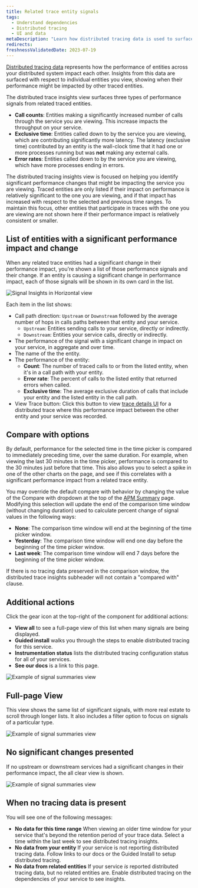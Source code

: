 ```yaml
---
title: Related trace entity signals
tags:
  - Understand dependencies
  - Distributed tracing
  - UI and data
metaDescription: "Learn how distributed tracing data is used to surface performance impacts caused by traced entities."
redirects:
freshnessValidatedDate: 2023-07-19
---
```






[Distributed tracing data](/docs/distributed-tracing/concepts/how-new-relic-distributed-tracing-works/#trace-structure) represents how the performance of entities across your distributed system impact each other.
Insights from this data are surfaced with respect to individual entities you view, showing when their performance might be impacted by other traced entities.

The distributed trace insights view surfaces three types of performance signals from related traced entities.

* **Call counts**: Entities making a significantly increased number of calls through the service you are viewing. This increase impacts the throughput on your service.
* **Exclusive time**: Entities called down to by the service you are viewing, which are contributing significantly more latency. The latency (exclusive time) contributed by an entity is the wall-clock time that it had one or more processes running but was **not** making any external calls.
* **Error rates**: Entities called down to by the service you are viewing, which have more processes ending in errors.

The distributed tracing insights view is focused on helping you identify significant performance changes that might be impacting the service you are viewing.
Traced entities are only listed if their impact on performance is relatively significant to the one you are viewing, and if that impact has increased with respect to the selected and previous time ranges.
To maintain this focus, other entities that participate in traces with the one you are viewing are not shown here if their performance impact is relatively consistent or smaller.

## List of entities with a significant performance impact and change

When any related trace entities had a significant change in their performance impact, you're shown a list of those performance signals and their change.
If an entity is causing a significant change in performance impact, each of those signals will be shown in its own card in the list.

<img
  title="Signal Insights in Horizontal view"
  alt="Signal Insights in Horizontal view"
  src={signalInsightHorizontalView}
/>

Each item in the list shows:
* Call path direction: `Upstream` or `Downstream` followed by the average number of hops in calls paths between that entity and your service.
    * `Upstream`: Entities sending calls to your service, directly or indirectly.
    * `Downstream`: Entities your service calls, directly or indirectly.
* The performance of the signal with a significant change in impact on your service, in aggregate and over time.
* The name of the the entity.
* The performance of the entity:
    * **Count**: The number of traced calls to or from the listed entity, when it's in a call path with your entity.
    * **Error rate**: The percent of calls to the listed entity that returned errors when called.
    * **Exclusive time**: The average exclusive duration of calls that include your entity and the listed entity in the call path.
* View Trace button: Click this button to view [trace details UI](/docs/distributed-tracing/ui-data/trace-details/) for a distributed trace where this performance impact between the other entity and your service was recorded.

## Compare with options
By default, performance for the selected time in the time picker is compared to immediately preceding time, over the same duration. For example, when viewing the last 30 minutes in the time picker, performance is compared to the 30 minutes just before that time. This also allows you to select a spike in one of the other charts on the page, and see if this correlates with a significant performance impact from a related trace entity.

You may override the default compare with behavior by changing the value of the Compare with dropdown at the top of the [APM Summary](/docs/apm/agents/manage-apm-agents/agent-data/triage-run-diagnostics/) page. Modifying this selection will update the end of the comparison time window (without changing duration) used to calculate percent change of signal values in the following ways:
* **None**: The comparison time window will end at the beginning of the time picker window.
* **Yesterday**: The comparison time window will end one day before the beginning of the time picker window.
* **Last week**: The comparison time window will end 7 days before the beginning of the time picker window.

If there is no tracing data preserved in the comparison window, the distributed trace insights subheader will not contain a "compared with" clause.

## Additional actions

Click the gear icon at the top-right of the component for additional actions:
* **View all** to see a full-page view of this list when many signals are being displayed.
* **Guided install** walks you through the steps to enable distributed tracing for this service.
* **Instrumentation status** lists the distributed tracing configuration status for all of your services.
* **See our docs** is a link to this page.

<img
  title="Signal summaries example"
  alt="Example of signal summaries view"
  src={signalInsightsWithControls}
/>

## Full-page View
This view shows the same list of significant signals, with more real estate to scroll through longer lists.
It also includes a filter option to focus on signals of a particular type.

<img
  title="Signal summaries example"
  alt="Example of signal summaries view"
  src={signalInsightsFullPage}
/>

## No significant changes presented
If no upstream or downstream services had a significant changes in their performance impact, the all clear view is shown.

<img
  title="Signal summaries example"
  alt="Example of signal summaries view"
  src={signalSummariesWithAllClear}
/>

## When no tracing data is present
You will see one of the following messages:
* **No data for this time range** When viewing an older time window for your service that's beyond the retention period of your trace data. Select a time within the last week to see distributed tracing insights.
* **No data from your entity** If your service is not reporting distributed tracing data. Follow links to our docs or the Guided Install to setup distributed tracing.
* **No data from related entities** If your service _is_ reported distributed tracing data, but no related entities are. Enable distributed tracing on the dependencies of your service to see insights.